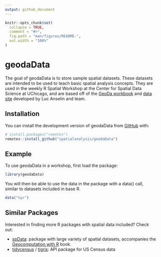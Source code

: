 ```yaml
---
output: github_document
---
```


<!-- README.md is generated from README.Rmd. Please edit that file -->

```r
knitr::opts_chunk$set(
  collapse = TRUE,
  comment = "#>",
  fig.path = "man/figures/README-",
  out.width = "100%"
)
```
# geodaData

<!-- badges: start -->
<!-- badges: end -->

The goal of geodaData is to store sample spatial datasets. These datasets are intended to be used to teach basic spatial analysis concepts. They are used in the weekly R Spatial Workshop at the Center for Spatial Data Science at UChicago, and are based off of the [GeoDa workbook](https://geodacenter.github.io/documentation.html) and [data site](https://geodacenter.github.io/data-and-lab/) developed by Luc Anselin and team. 

## Installation

You can install the development version of geodaData from [GitHub](https://github.com/) with:

``` r
# install.packages("remotes")
remotes::install_github("spatialanalysis/geodaData")
```
## Example

To use geodaData in a workshop, first load the package: 

```r
library(geodaData)
```

You will then be able to use the data in the package with a data() call, similar to datasets included in base R.

```r
data("nyc")
```

## Similar Packages

Interested in finding more R packages with spatial data included? Check out:

- [spData](https://github.com/Nowosad/spData): package with large variety of
spatial datasets, accompanies the [Geocomputation with R](https://geocompr.github.io) book.
- [tidycensus](https://github.com/walkerke/tidycensus) / [tigris](https://github.com/walkerke/tigris): API package for US Census data

